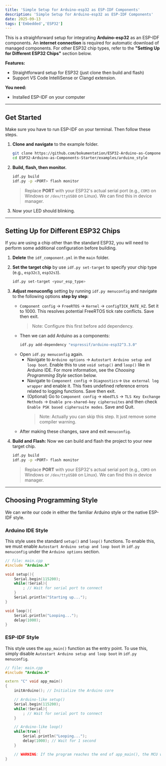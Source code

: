 ```yaml
---
title: 'Simple Setup for Arduino-esp32 as ESP-IDF Components'
description: 'Simple Setup for Arduino-esp32 as ESP-IDF Components'
date: 2025-09-13
tags: ['Embedded','ESP32']
---
```


This is a straighforward setup for integrating **Arduino-esp32** as an ESP-IDF components. An **internet connection** is required for automatic download of managed components. For other ESP32 chip types, refer to the **"Setting Up for Different ESP32 Chips"** section below.

**Features:**
- Straightforward setup for ESP32 (just clone then build and flash)
- Support VS Code IntelliSense or Clangd extension.

**You need:**
- Installed ESP-IDF on your computer

---
## Get Started
Make sure you have to run ESP-IDF on your terminal. Then follow these steps.
1. **Clone and navigate** to the example folder.
    ```bash
    git clone https://github.com/bokumentation/ESP32-Arduino-as-Components-Starter.git
    cd ESP32-Arduino-as-Components-Starter/examples/arduino_style
    ```
2. **Build, flash, then monitor.**
    ```bash
    idf.py build
    idf.py -p <PORT> flash monitor
    ```
    >
    > Replace **PORT** with your ESP32's actual serial port (e.g., `COM3` on Windows or `/dev/ttyUSB0` on Linux). We can find this in device manager.
3. Now your LED should blinking.

---
## Setting Up for Different ESP32 Chips
If you are using a chip other than the standard ESP32, you will need to perform some additional configuration before building.
1. **Delete** the `idf_component.yml` in the `main` folder.
2. **Set the target chip** by use `idf.py set-target` to specify your chip type (e.g., `esp32c3`, `esp32s3`).
    ```bash
    idf.py set-target <your_esp_type>
    ```
3. **Adjust menuconfig** setting by running `idf.py menuconfig` and navigate to the following options **step by step**:
    - `Component config` -> `FreeRTOS` -> `Kernel` -> `configTICK_RATE_HZ`. Set it to 1000. This resolves potential FreeRTOS tick rate conflicts. Save then exit.
        > Note: Configure this first before add dependency.
    - Then we can add Arduino as a components:
        ```bash
        idf.py add-dependency "espressif/arduino-esp32^3.3.0"
        ```
    - Open `idf.py menuconfig` again.
        - Navigate to `Arduino options` -> `Autostart Arduino setup and loop boot`. Enable this to use `void setup()` and `loop()` like in Arduino IDE. For more information, see the _Choosing Programming Style_ section below.
        - Navigate to `Component config` -> `Diagnostics`-> `Use external log wrapper` and enable it. This fixes undefined reference errors related to logging functions. Save then exit.
        - (Optional) Go to `Component config` -> `mbedTLS` -> `TLS Key Exchange Methods` -> `Enable pre-shared-key ciphersuites` and then check `Enable PSK based ciphersuite modes`. Save and Quit.  
            > Note: Actually you can skip this step. It just remove some compiler warning.
    - After making these changes, save and exit `menuconfig`.
    
4. **Build and Flash:** Now we can build and flash the project to your new target chip.
    ```bash
    idf.py build
    idf.py -p <PORT> flash monitor
    ```
    > Replace **PORT** with your ESP32's actual serial port (e.g., `COM3` on Windows or `/dev/ttyUSB0` on Linux). We can find this in device manager.

---
## Choosing Programming Style

We can write our code in either the familiar Arduino style or the native ESP-IDF style.

### Arduino IDE Style
This style uses the standard `setup()` and `loop()` functions. To enable this, we must enable `Autostart Arduino setup and loop boot` in `idf.py menuconfig` under the `Arduino options` section.

```cpp
// file: main.cpp
#include "Arduino.h"

void setup(){
    Serial.begin(115200);
    while(!Serial){
        ; // Wait for serial port to connect
    }
    Serial.println("Starting up...");
}

void loop(){
    Serial.println("Looping...");
    delay(1000);
}
```


### ESP-IDF Style
This style uses the `app_main()` function as the entry point. To use this, simply disable `Autostart Arduino setup and loop boot` in `idf.py menuconfig`.
```cpp
// file: main.cpp
#include "Arduino.h"

extern "C" void app_main()
{
    initArduino(); // Initialize the Arduino core

    // Arduino-like setup()
    Serial.begin(115200);
    while(!Serial){
        ; // Wait for serial port to connect
    }

    // Arduino-like loop()
    while(true){
        Serial.println("Looping...");
        delay(1000); // Wait for 1 second
    }

    // WARNING: If the program reaches the end of app_main(), the MCU will restart.
}
```






